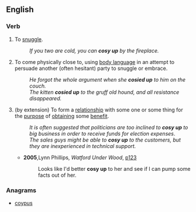 ==English==

===Verb===
{{en-verb|inf=[[cosy]] [[up]]|cosies up|cosying up|cosied up|cosied up}}

# To [[snuggle]].
#: ''If you two are cold, you can '''cosy up''' by the fireplace.''
# To come physically close to, using [[body language]] in an attempt to persuade another (often hesitant) party to snuggle or embrace.
#: ''He forgot the whole argument when she '''cosied up''' to him on the couch.''
#: ''The kitten '''cosied up''' to the gruff old hound, and all resistance disappeared.''
# (by extension) To form a [[relationship]] with some one or some thing for the [[purpose]] of [[obtaining]] some [[benefit]].
#: ''It is often suggested that politicians are too inclined to '''cosy up''' to big business in order to receive funds for election expenses''.
#: ''The sales guys might be able to '''cosy up''' to the customers, but they are inexperienced in technical support.''
#* '''2005''',Lynn Phillips, ''Watford Under Wood'', [http://books.google.com/books?id=d1_ZzgNFF-wC&pg=PA123&dq=%22cosy+up%22&sig=9rxWwMzyFCPL_pGlFuUQFkuYwYQ p123]
#*: Looks like I'd better '''cosy up''' to her and see if I can pump some facts out of her.

===Anagrams===
* [[coypus#English|coypus]]